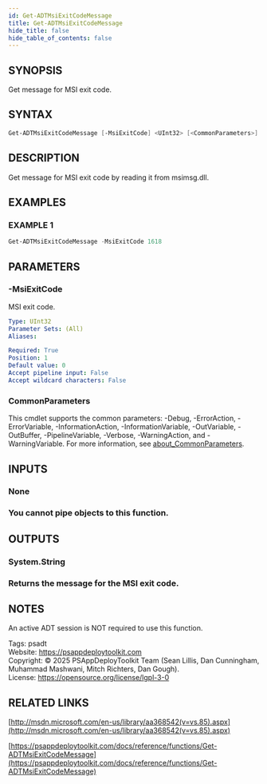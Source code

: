 ```yaml
---
id: Get-ADTMsiExitCodeMessage
title: Get-ADTMsiExitCodeMessage
hide_title: false
hide_table_of_contents: false
---
```


## SYNOPSIS

Get message for MSI exit code.

## SYNTAX

```powershell
Get-ADTMsiExitCodeMessage [-MsiExitCode] <UInt32> [<CommonParameters>]
```

## DESCRIPTION

Get message for MSI exit code by reading it from msimsg.dll.

## EXAMPLES

### EXAMPLE 1

```powershell
Get-ADTMsiExitCodeMessage -MsiExitCode 1618
```

## PARAMETERS

### -MsiExitCode

MSI exit code.

```yaml
Type: UInt32
Parameter Sets: (All)
Aliases:

Required: True
Position: 1
Default value: 0
Accept pipeline input: False
Accept wildcard characters: False
```

### CommonParameters

This cmdlet supports the common parameters: -Debug, -ErrorAction, -ErrorVariable, -InformationAction, -InformationVariable, -OutVariable, -OutBuffer, -PipelineVariable, -Verbose, -WarningAction, and -WarningVariable. For more information, see [about_CommonParameters](http://go.microsoft.com/fwlink/?LinkID=113216).

## INPUTS

### None

### You cannot pipe objects to this function.
## OUTPUTS

### System.String

### Returns the message for the MSI exit code.
## NOTES
An active ADT session is NOT required to use this function.

Tags: psadt<br />
Website: https://psappdeploytoolkit.com<br />
Copyright: © 2025 PSAppDeployToolkit Team (Sean Lillis, Dan Cunningham, Muhammad Mashwani, Mitch Richters, Dan Gough).<br />
License: https://opensource.org/license/lgpl-3-0

## RELATED LINKS

[http://msdn.microsoft.com/en-us/library/aa368542(v=vs.85).aspx](http://msdn.microsoft.com/en-us/library/aa368542(v=vs.85).aspx)

[https://psappdeploytoolkit.com/docs/reference/functions/Get-ADTMsiExitCodeMessage](https://psappdeploytoolkit.com/docs/reference/functions/Get-ADTMsiExitCodeMessage)
